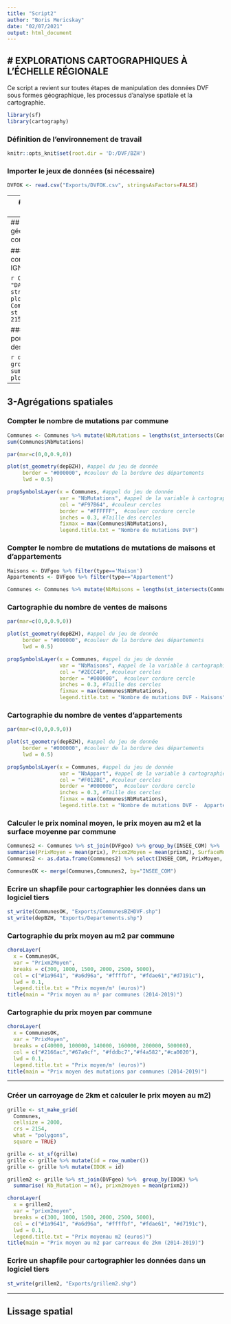 ---
title: "Script2"
author: "Boris Mericskay"
date: "02/07/2021"
output: html_document
---

# EXPLORATIONS CARTOGRAPHIQUES À L’ÉCHELLE RÉGIONALE 
---

Ce script a revient sur toutes étapes de manipulation des données DVF sous formes géographique, les processus d'analyse spatiale et la cartographie.

```{r cars}
library(sf)
library(cartography)
```

### Définition de l'environnement de travail

```{r setup}

knitr::opts_knit$set(root.dir = 'D:/DVF/BZH')
```

### Importer le jeux de données (si nécessaire)

```{r cars}
DVFOK <- read.csv("Exports/DVFOK.csv", stringsAsFactors=FALSE)
```

---
## 1-Spatialisation des données DVF


###Transformer le csv en couche spatiale (objet sf)

```{r cars}
DVFgeo<- st_as_sf(DVFOK, coords=c("longitude","latitude"), crs=4326)
```

### Reprojeter la couche en SCR_2154

```{r cars}
DVFgeo<- st_transform(DVFgeo, 2154)
st_crs(DVFgeo)
```

### Ecrire un shapefile (pour une utilisation dans SIG par exemple)

```{r cars}
st_write(DVFgeo, "Exports/MutationsBZH.shp")
```

---
## 2-Ajout de la couche géographique des communes


### Importer la couche des communes (Admin Express IGN) et la reprojeter

```{r cars}
Communes <- st_read(dsn = "DATA/Communes.shp", stringsAsFactors = FALSE)
plot(Communes["INSEE_DEP"])
Communes<- st_transform(Communes, 2154)
st_crs(Communes)
```


###Fusion des communes pour recuperer les contours des departements

```{r cars}
depBZH <- Communes %>% group_by(INSEE_DEP) %>% summarize()
plot(depBZH["INSEE_DEP"])
```

---

## 3-Agrégations spatiales

### Compter le nombre de mutations par commune

```{r cars}
Communes <- Communes %>% mutate(NbMutations = lengths(st_intersects(Communes, DVFgeo)))
sum(Communes$NbMutations)

par(mar=c(0,0,0.9,0))

plot(st_geometry(depBZH), #appel du jeu de donnée 
     border = "#000000", #couleur de la bordure des départements
     lwd = 0.5) 

propSymbolsLayer(x = Communes, #appel du jeu de donnée
                 var = "NbMutations", #appel de la variable à cartographier
                 col = "#F97B64", #couleur cercles
                 border = "#FFFFFF",  #couleur cordure cercle
                 inches = 0.3, #Taille des cercles
                 fixmax = max(Communes$NbMutations),
                 legend.title.txt = "Nombre de mutations DVF") 
```

### Compter le nombre de mutations de mutations de maisons et d'appartements

```{r cars}
Maisons <- DVFgeo %>% filter(type=='Maison')
Appartements <- DVFgeo %>% filter(type=="Appartement")

Communes <- Communes %>% mutate(NbMaisons = lengths(st_intersects(Communes, Maisons)))%>% mutate(NbAppart = lengths(st_intersects(Communes, Appartements)))
```


### Cartographie du nombre de ventes de maisons

```{r cars}
par(mar=c(0,0,0.9,0))

plot(st_geometry(depBZH), #appel du jeu de donnée 
     border = "#000000", #couleur de la bordure des départements
     lwd = 0.5) 

propSymbolsLayer(x = Communes, #appel du jeu de donnée
                 var = "NbMaisons", #appel de la variable à cartographier
                 col = "#2ECC40", #couleur cercles
                 border = "#000000",  #couleur cordure cercle
                 inches = 0.3, #Taille des cercles
                 fixmax = max(Communes$NbMutations),
                 legend.title.txt = "Nombre de mutations DVF - Maisons") 
```


### Cartographie du nombre de ventes d'appartements

```{r cars}
par(mar=c(0,0,0.9,0))

plot(st_geometry(depBZH), #appel du jeu de donnée 
     border = "#000000", #couleur de la bordure des départements
     lwd = 0.5) 

propSymbolsLayer(x = Communes, #appel du jeu de donnée
                 var = "NbAppart", #appel de la variable à cartographier
                 col = "#F012BE", #couleur cercles
                 border = "#000000",  #couleur cordure cercle
                 inches = 0.3, #Taille des cercles
                 fixmax = max(Communes$NbMutations),
                 legend.title.txt = "Nombre de mutations DVF -  Appartements") 

```

### Calculer le prix nominal moyen, le prix moyen au m2 et la surface moyenne par commune

```{r cars}
Communes2 <- Communes %>% st_join(DVFgeo) %>% group_by(INSEE_COM) %>% 
summarise(PrixMoyen = mean(prix), Prixm2Moyen = mean(prixm2), SurfaceMoyenne = mean(surface))
Communes2 <- as.data.frame(Communes2) %>% select(INSEE_COM, PrixMoyen, Prixm2Moyen, SurfaceMoyenne)

CommunesOK <- merge(Communes,Communes2, by="INSEE_COM")
```

### Ecrire un shapfile pour cartographier les données dans un logiciel tiers

```{r cars}
st_write(CommunesOK, "Exports/CommunesBZHDVF.shp")
st_write(depBZH, "Exports/Departements.shp")
```


### Cartographie du prix moyen au m2 par commune

```{r cars}
choroLayer(
  x = CommunesOK, 
  var = "Prixm2Moyen", 
  breaks = c(300, 1000, 1500, 2000, 2500, 5000),
  col = c("#1a9641", "#a6d96a", "#ffffbf", "#fdae61","#d7191c"),
  lwd = 0.1,
  legend.title.txt = "Prix moyen/m² (euros)")
title(main = "Prix moyen au m² par communes (2014-2019)")
```

### Cartographie du prix moyen par commune

```{r cars}
choroLayer(
  x = CommunesOK, 
  var = "PrixMoyen", 
  breaks = c(40000, 100000, 140000, 160000, 200000, 500000),
  col = c("#2166ac","#67a9cf", "#fddbc7","#f4a582","#ca0020"),
  lwd = 0.1,
  legend.title.txt = "Prix moyen/m² (euros)")
title(main = "Prix moyen des mutations par communes (2014-2019)")
```

---

### Créer un carroyage de 2km et calculer le prix moyen au m2)

```{r cars}
grille <- st_make_grid(
  Communes,
  cellsize = 2000,
  crs = 2154,
  what = "polygons",
  square = TRUE)

grille <- st_sf(grille)
grille <- grille %>% mutate(id = row_number())
grille <- grille %>% mutate(IDOK = id)

grillem2 <- grille %>% st_join(DVFgeo) %>%  group_by(IDOK) %>%
  summarise( Nb_Mutation = n(), prixm2moyen = mean(prixm2))

choroLayer(
  x = grillem2,
  var = "prixm2moyen",
  breaks = c(300, 1000, 1500, 2000, 2500, 5000),
  col = c("#1a9641", "#a6d96a", "#ffffbf", "#fdae61", "#d7191c"),
  lwd = 0.1,
  legend.title.txt = "Prix moyenau m2 (euros)")
title(main = "Prix moyen au m2 par carreaux de 2km (2014-2019)")
```

### Ecrire un shapfile pour cartographier les données dans un logiciel tiers

```{r cars}
st_write(grillem2, "Exports/grillem2.shp")
```

---


## Lissage spatial



